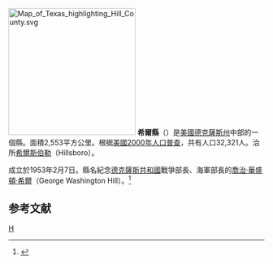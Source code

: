 {{noteTA
|T=zh-hans:希尔县 (得克萨斯州);zh-hk:希爾縣 (德克薩斯州);zh-tw:希爾郡 (德克薩斯州);
}}

[[File:Map_of_Texas_highlighting_Hill_County.svg|250px]]
{{Otheruses|希爾縣|subject=美國德克薩斯州的一個縣|other=同名的縣}}
'''希爾縣'''（{{lang-en|Hill County}}）是[[美國|美國]][[德克薩斯州|德克薩斯州]]中部的一個縣。面積2,553平方公里。根据[[美國2000年人口普查|美國2000年人口普查]]，共有人口32,321人。治所[[希爾斯伯勒_(德克薩斯州)|希爾斯伯勒]]（Hillsboro）。

成立於1953年2月7日。縣名紀念[[德克薩斯共和國|德克薩斯共和國]]戰爭部長、海軍部長的[[喬治·華盛頓·希爾|喬治·華盛頓·希爾]]（George Washington Hill）。<ref>{{Cite web |url=http://www.tshaonline.org/handbook/online/articles/hch15 |title=The Handbook of Texas Online |access-date=2016-03-24 |archive-date=2020-08-12 |archive-url=https://web.archive.org/web/20200812235107/https://tshaonline.org/handbook/online/articles/hch15 |dead-url=no }}</ref>

==参考文献==
<div class="references-small">
<references />
</div>
{{texas-stub}}
{{Texas}}
[[Category:得克萨斯州行政区划|H]]